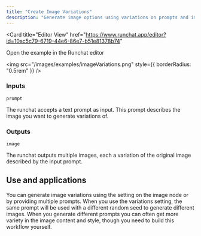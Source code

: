 ```yaml
---
title: "Create Image Variations"
description: "Generate image options using variations on prompts and images"
---
```


<Card
  title="Editor View"
  href="https://www.runchat.app/editor?id=10ac5c79-6719-44e6-86e7-b51e81378b74"
>
  Open the example in the Runchat editor
</Card>

<img src="/images/examples/imageVariations.png" style={{ borderRadius: "0.5rem" }} />

### Inputs

`prompt`

The runchat accepts a text prompt as input. This prompt describes the image you want to generate variations of.

### Outputs

`image`

The runchat outputs multiple images, each a variation of the original image described by the input prompt.

## Use and applications

You can generate image variations using the setting on the image node or by providing multiple prompts.
When you use the variations setting, the same prompt will be used with a different random seed to generate
different images. When you generate different prompts you can often get more variety in the image content and style,
though you need to build this workflow yourself. 

